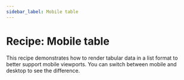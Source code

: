 ```yaml
---
sidebar_label: Mobile table
---
```


# Recipe: Mobile table

This recipe demonstrates how to render tabular data in a list format to better support mobile viewports. You can switch between mobile and desktop to see the difference.

<RecipeDemo initialpath="/recipes/table/mobile-table.html" />
